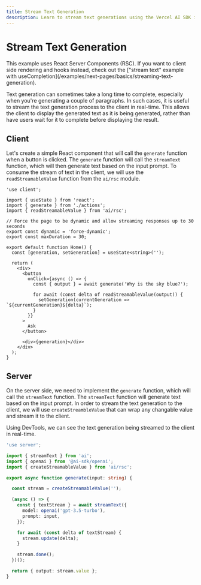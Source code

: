 ```yaml
---
title: Stream Text Generation
description: Learn to stream text generations using the Vercel AI SDK in your Next.js App Router application
---
```


# Stream Text Generation

<Note>
  This example uses React Server Components (RSC). If you want to client side
  rendering and hooks instead, check out the ["stream text" example with
  useCompletion](/examples/next-pages/basics/streaming-text-generation).
</Note>

Text generation can sometimes take a long time to complete, especially when you're generating a couple of paragraphs. In such cases, it is useful to stream the text generation process to the client in real-time. This allows the client to display the generated text as it is being generated, rather than have users wait for it to complete before displaying the result.

<Browser>
  <TextGeneration stream />
</Browser>

## Client

Let's create a simple React component that will call the `generate` function when a button is clicked. The `generate` function will call the `streamText` function, which will then generate text based on the input prompt. To consume the stream of text in the client, we will use the `readStreamableValue` function from the `ai/rsc` module.

```tsx filename="app/page.tsx"
'use client';

import { useState } from 'react';
import { generate } from './actions';
import { readStreamableValue } from 'ai/rsc';

// Force the page to be dynamic and allow streaming responses up to 30 seconds
export const dynamic = 'force-dynamic';
export const maxDuration = 30;

export default function Home() {
  const [generation, setGeneration] = useState<string>('');

  return (
    <div>
      <button
        onClick={async () => {
          const { output } = await generate('Why is the sky blue?');

          for await (const delta of readStreamableValue(output)) {
            setGeneration(currentGeneration => `${currentGeneration}${delta}`);
          }
        }}
      >
        Ask
      </button>

      <div>{generation}</div>
    </div>
  );
}
```

## Server

On the server side, we need to implement the `generate` function, which will call the `streamText` function. The `streamText` function will generate text based on the input prompt. In order to stream the text generation to the client, we will use `createStreambleValue` that can wrap any changable value and stream it to the client.

Using DevTools, we can see the text generation being streamed to the client in real-time.

```typescript filename='app/actions.ts'
'use server';

import { streamText } from 'ai';
import { openai } from '@ai-sdk/openai';
import { createStreamableValue } from 'ai/rsc';

export async function generate(input: string) { 

  const stream = createStreamableValue('');

  (async () => {
    const { textStream } = await streamText({
      model: openai('gpt-3.5-turbo'),
      prompt: input,
    });

    for await (const delta of textStream) {
      stream.update(delta);
    }

    stream.done();
  })();

  return { output: stream.value };
}
```
